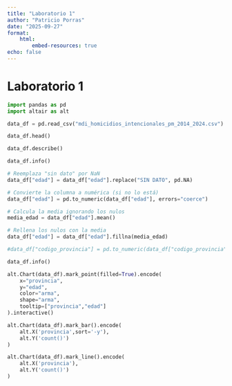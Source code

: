 ```yaml
---
title: "Laboratorio 1"
author: "Patricio Porras"
date: "2025-09-27"
format: 
    html: 
        embed-resources: true
echo: false
---
```


# Laboratorio 1


```python
import pandas as pd
import altair as alt
```

```python
data_df = pd.read_csv("mdi_homicidios_intencionales_pm_2014_2024.csv")
```

```python
data_df.head()
```

```python
data_df.describe()
```


```python
data_df.info()
```


```python
# Reemplaza "sin dato" por NaN
data_df["edad"] = data_df["edad"].replace("SIN DATO", pd.NA)

# Convierte la columna a numérica (si no lo está)
data_df["edad"] = pd.to_numeric(data_df["edad"], errors="coerce")

# Calcula la media ignorando los nulos
media_edad = data_df["edad"].mean()

# Rellena los nulos con la media
data_df["edad"] = data_df["edad"].fillna(media_edad)

#data_df["codigo_provincia"] = pd.to_numeric(data_df["codigo_provincia"], errors="0")
```

```python
data_df.info()

```

```python
alt.Chart(data_df).mark_point(filled=True).encode(
    x="provincia",
    y="edad",
    color="arma",
    shape="arma",
    tooltip=["provincia","edad"]
).interactive()
```


```python
alt.Chart(data_df).mark_bar().encode(
    alt.X('provincia',sort='-y'),
    alt.Y('count()')
)
```


```python
alt.Chart(data_df).mark_line().encode(
    alt.X('provincia'),
    alt.Y('count()')
)
```